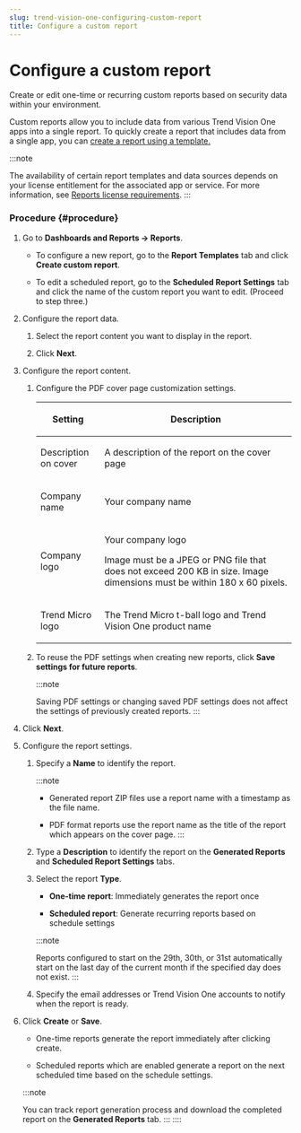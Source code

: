 ```yaml
---
slug: trend-vision-one-configuring-custom-report
title: Configure a custom report
---
```

# Configure a custom report

Create or edit one-time or recurring custom reports based on security data within your environment.

Custom reports allow you to include data from various Trend Vision One apps into a single report. To quickly create a report that includes data from a single app, you can [create a report using a template.](configuring-report-template.mdx)

:::note

The availability of certain report templates and data sources depends on your license entitlement for the associated app or service. For more information, see [Reports license requirements](reports-license-requirements.mdx).
:::

### Procedure {#procedure}

1.  Go to **Dashboards and Reports → Reports**.

    - To configure a new report, go to the **Report Templates** tab and click **Create custom report**.

    - To edit a scheduled report, go to the **Scheduled Report Settings** tab and click the name of the custom report you want to edit. (Proceed to step three.)

2.  Configure the report data.

    1.  Select the report content you want to display in the report.

    2.  Click **Next**.

3.  Configure the report content.

    1.  Configure the PDF cover page customization settings.

        <table>
        <colgroup>
        <col style="width: 25%" />
        <col style="width: 75%" />
        </colgroup>
        <thead>
        <tr>
        <th><p>Setting</p></th>
        <th><p>Description</p></th>
        </tr>
        </thead>
        <tbody>
        <tr>
        <td><p>Description on cover</p></td>
        <td><p>A description of the report on the cover page</p></td>
        </tr>
        <tr>
        <td><p>Company name</p></td>
        <td><p>Your company name</p></td>
        </tr>
        <tr>
        <td><p>Company logo</p></td>
        <td><p>Your company logo</p>
        <p>Image must be a JPEG or PNG file that does not exceed 200 KB in size. Image dimensions must be within 180 x 60 pixels.</p></td>
        </tr>
        <tr>
        <td><p>Trend Micro logo</p></td>
        <td><p>The Trend Micro t-ball logo and Trend Vision One product name</p></td>
        </tr>
        </tbody>
        </table>

    2.  To reuse the PDF settings when creating new reports, click **Save settings for future reports**.

        :::note

        Saving PDF settings or changing saved PDF settings does not affect the settings of previously created reports.
        :::

4.  Click **Next**.

5.  Configure the report settings.

    1.  Specify a **Name** to identify the report.

        :::note

        - Generated report ZIP files use a report name with a timestamp as the file name.

        - PDF format reports use the report name as the title of the report which appears on the cover page.
        :::

    2.  Type a **Description** to identify the report on the **Generated Reports** and **Scheduled Report Settings** tabs.

    3.  Select the report **Type**.

        - **One-time report**: Immediately generates the report once

        - **Scheduled report**: Generate recurring reports based on schedule settings

        :::note

        Reports configured to start on the 29th, 30th, or 31st automatically start on the last day of the current month if the specified day does not exist.
        :::

    4.  Specify the email addresses or Trend Vision One accounts to notify when the report is ready.

6.  Click **Create** or **Save**.

    - One-time reports generate the report immediately after clicking create.

    - Scheduled reports which are enabled generate a report on the next scheduled time based on the schedule settings.

    :::note

    You can track report generation process and download the completed report on the **Generated Reports** tab.
    :::
::::
